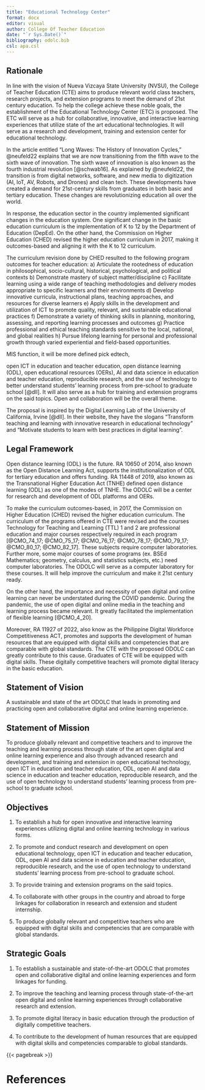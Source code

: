 ```yaml
---
title: "Educational Technology Center"
format: docx
editor: visual
author: College Of Teacher Education
date: "`r Sys.Date()`"
bibliography: odolc.bib
csl: apa.csl
---
```


## Rationale

In line with the vision of Nueva Vizcaya State University (NVSU), the College of Teacher Education (CTE) aims to produce relevant world class teachers, research projects, and extension programs to meet the demand of 21st century education. To help the college achieve these noble goals, the establishment of the Educational Technology Center (ETC) is proposed. The ETC will serve as a hub for collaborative, innovative, and interactive learning experiences that utilize state of the art educational technologies. It will serve as a research and development, training and extension center for educational technology.

In the article entitled "Long Waves: The History of Innovation Cycles," @neufeld22 explains that we are now transitioning from the fifth wave to the sixth wave of innovation. The sixth wave of innovation is also known as the fourth industrial revolution [@schwab16]. As explained by @neufeld22, the transition is from digital networks, software, and new media to digitization (AI, IoT, AV, Robots, and Drones) and clean tech. These developments have created a demand for 21st-century skills from graduates in both basic and tertiary education. These changes are revolutionizing education all over the world.

In response, the education sector in the country implemented significant changes in the education system. One significant change in the basic education curriculum is the implementation of K to 12 by the Department of Education (DepEd). On the other hand, the Commission on Higher Education (CHED) revised the higher education curriculum in 2017, making it outcomes-based and aligning it with the K to 12 curriculum.

The curriculum revision done by CHED resulted to the following program outcomes for teacher education: a) Articulate the rootedness of education in philosophical, socio-cultural, historical, psychological, and political contexts b) Demonstrate mastery of subject matter/discipline c) Facilitate learning using a wide range of teaching methodologies and delivery modes appropriate to specific learners and their environments d) Develop innovative curricula, instructional plans, teaching approaches, and resources for diverse learners e) Apply skills in the development and utilization of ICT to promote quality, relevant, and sustainable educational practices f) Demonstrate a variety of thinking skills in planning, monitoring, assessing, and reporting learning processes and outcomes g) Practice professional and ethical teaching standards sensitive to the local, national, and global realities h) Pursue lifelong learning for personal and professional growth through  varied experiential and field-based opportunities. 


MIS function, it will be more defined pick edtech,



open ICT in education and teacher education, open distance learning (ODL), open educational resources (OERs), AI and data science in education and teacher education, reproducible research, and the use of technology to better understand students' learning process from pre-school to graduate school [@dll]. It will also serve as a hub for training and extension programs on the said topics. Open and collaboration will be the overall theme.

The proposal is inspired by the Digital Learning Lab of the University of California, Irvine [@dll]. In their website, they have the slogans "Transform teaching and learning with innovative research in educational technology" and "Motivate students to learn with best practices in digital learning".

## Legal Framework

Open distance learning (ODL) is the future. RA 10650 of 2014, also known as the Open Distance Learning Act, supports the institutionalization of ODL for tertiary education and offers funding. RA 11448 of 2019, also known as the Transnational Higher Education Act (TNHE) defined open distance learning (ODL) as one of the modes of TNHE. The ODOLC will be a center for research and development of ODL platforms and OERs.

To make the curriculum outcomes-based, in 2017, the Commission on Higher Education (CHED) revised the higher education curriculum. The curriculum of the programs offered in CTE were revised and the courses Technology for Teaching and Learning (TTL) 1 and 2 are professional education and major courses respectively required in each program [@CMO_74_17; @CMO_75_17; @CMO_76_17; @CMO_78_17; @CMO_79_17; @CMO_80_17; @CMO_82_17]. These subjects require computer laboratories. Further more, some major courses of some programs (ex. BSEd Mathematics; geometry, calculus, and statistics subjects, etc.) need computer laboratories. The ODOLC will serve as a computer laboratory for these courses. It will help improve the curriculum and make it 21st century ready. 

On the other hand, the importance and necessity of open digital and online learning can never be understated during the COVID pandemic. During the pandemic, the use of open digital and online media in the teaching and learning process became relevant. It greatly facilitated the implementation of flexible learning [@CMO_4_20].

Moreover, RA 11927 of 2022, also know as the Philippine Digital Workforce Competitiveness ACT, promotes and supports the development of human resources that are equipped with digital skills and competencies that are comparable with global standards. The CTE with the proposed ODOLC can greatly contribute to this cause. Graduates of CTE will be equipped with digital skills. These digitally competitive teachers will promote digital literacy in the basic education.

## Statement of Vision

A sustainable and state of the art ODOLC that leads in promoting and practicing open and collaborative digital and online learning experience.

## Statement of Mission

To produce globally relevant and competitive teachers and to improve the teaching and learning process through state of the art open digital and online learning experience and also through advanced research and development, and training and extension in open educational technology, open ICT in education and teacher education, ODL, open AI and data science in education and teacher education, reproducible research, and the use of open technology to understand students' learning process from pre-school to graduate school.

## Objectives

1.  To establish a hub for open innovative and interactive learning experiences utilizing digital and online learning technology in various forms.

2.  To promote and conduct research and development on open educational technology, open ICT in education and teacher education, ODL, open AI and data science in education and teacher education, reproducible research, and the use of open technology to understand students' learning process from pre-school to graduate school.

3.  To provide training and extension programs on the said topics.

4.  To collaborate with other groups in the country and abroad to forge linkages for collaboration in research and extension and student internship.

5.  To produce globally relevant and competitive teachers who are equipped with digital skills and competencies that are comparable with global standards.

## Strategic Goals

1.  To establish a sustainable and state-of-the-art ODOLC that promotes open and collaborative digital and online learning experiences and form linkages for funding.

2.  To improve the teaching and learning process through state-of-the-art open digital and online learning experiences through collaborative research and extension.

3.  To promote digital literacy in basic education through the production of digitally competitive teachers.

4.  To contribute to the development of human resources that are equipped with digital skills and competencies comparable to global standards.

{{< pagebreak >}}

# References

